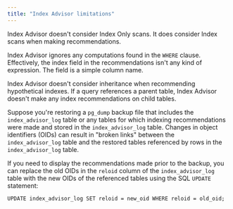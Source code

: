```yaml
---
title: "Index Advisor limitations"
---
```


<div id="index_advisor_limitations" class="registered_link"></div>

Index Advisor doesn't consider Index Only scans. It does consider Index scans when making recommendations.

Index Advisor ignores any computations found in the `WHERE` clause. Effectively, the index field in the recommendations isn't any kind of expression. The field is a simple column name.

Index Advisor doesn't consider inheritance when recommending hypothetical indexes. If a query references a parent table, Index Advisor doesn't make any index recommendations on child tables.

Suppose you're restoring a `pg_dump` backup file that includes the `index_advisor_log` table or any tables for which indexing recommendations were made and stored in the `index_advisor_log` table. Changes in object identifiers (OIDs) can result in "broken links" between the `index_advisor_log` table and the restored tables referenced by rows in the `index_advisor_log` table.

If you need to display the recommendations made prior to the backup, you can replace the old OIDs in the `reloid` column of the `index_advisor_log` table with the new OIDs of the referenced tables using the SQL `UPDATE` statement:

```text
UPDATE index_advisor_log SET reloid = new_oid WHERE reloid = old_oid;
```
